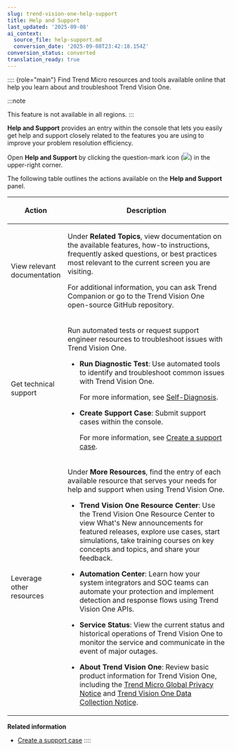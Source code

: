 ```yaml
---
slug: trend-vision-one-help-support
title: Help and Support
last_updated: '2025-09-08'
ai_context:
  source_file: help-support.md
  conversion_date: '2025-09-08T23:42:18.154Z'
conversion_status: converted
translation_ready: true
---
```


:::: {role="main"}
Find Trend Micro resources and tools available online that help you learn about and troubleshoot Trend Vision One.

:::note

This feature is not available in all regions.
:::

**Help and Support** provides an entry within the console that lets you easily get help and support closely related to the features you are using to improve your problem resolution efficiency.

Open **Help and Support** by clicking the question-mark icon (![](/images/entry=20230213172122.webp)) in the upper-right corner.

The following table outlines the actions available on the **Help and Support** panel.

<table>
<colgroup>
<col style="width: 25%" />
<col style="width: 75%" />
</colgroup>
<thead>
<tr>
<th><p>Action</p></th>
<th><p>Description</p></th>
</tr>
</thead>
<tbody>
<tr>
<td><p>View relevant documentation</p></td>
<td><p>Under <strong>Related Topics</strong>, view documentation on the available features, how-to instructions, frequently asked questions, or best practices most relevant to the current screen you are visiting.</p>
<p>For additional information, you can ask Trend Companion or go to the Trend Vision One open-source GitHub repository.</p></td>
</tr>
<tr>
<td><p>Get technical support</p></td>
<td><p>Run automated tests or request support engineer resources to troubleshoot issues with Trend Vision One.</p>
<ul>
<li><p><strong>Run Diagnostic Test</strong>: Use automated tools to identify and troubleshoot common issues with Trend Vision One.</p>
<p>For more information, see <a href="trend-vision-one-self-diagnosis">Self-Diagnosis</a>.</p></li>
<li><p><strong>Create Support Case</strong>: Submit support cases within the console.</p>
<p>For more information, see <a href="trend-vision-one-creating-support-case">Create a support case</a>.</p></li>
</ul></td>
</tr>
<tr>
<td><p>Leverage other resources</p></td>
<td><p>Under <strong>More Resources</strong>, find the entry of each available resource that serves your needs for help and support when using Trend Vision One.</p>
<ul>
<li><p><strong>Trend Vision One Resource Center</strong>: Use the Trend Vision One Resource Center to view What's New announcements for featured releases, explore use cases, start simulations, take training courses on key concepts and topics, and share your feedback.</p></li>
<li><p><strong>Automation Center</strong>: Learn how your system integrators and SOC teams can automate your protection and implement detection and response flows using Trend Vision One APIs.</p></li>
<li><p><strong>Service Status</strong>: View the current status and historical operations of Trend Vision One to monitor the service and communicate in the event of major outages.</p></li>
<li><p><strong>About Trend Vision One</strong>: Review basic product information for Trend Vision One, including the <a href="https://www.trendmicro.com/en_us/about/trust-center/privacy/notice">Trend Micro Global Privacy Notice</a> and <a href="trend-vision-one-data-privacy-security-compliance">Trend Vision One Data Collection Notice</a>.</p></li>
</ul></td>
</tr>
</tbody>
</table>

**Related information**

- [Create a support case](creating-support-case.md "Take screenshots of exactly where issues occur, together with console related data to help the support team locate the problem.")
::::

